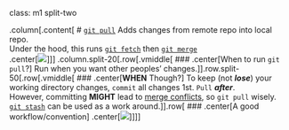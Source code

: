 class: m1 split-two

.column[.content[
# [`git pull`](https://git-scm.com/docs/git-pull)
Adds changes from remote repo into local repo.
<br>
Under the hood, this runs [`git fetch`](https://git-scm.com/docs/git-fetch) then [`git merge`](https://git-scm.com/docs/git-merge)
<br>
.center[<img src="assets/img/git-pull.png" style="max-width:77.5%">]
]]
.column.split-20[.row[.vmiddle[
### .center[When to run `git pull`?]
Run when you want other peoples' changes.
]].row.split-50[.row[.vmiddle[
### .center[**WHEN** Though?]
To keep (not ***lose***) your working directory changes, `commit` all changes 1st. `Pull` ***after***.
<br>
However, committing **MIGHT** lead to [merge conflicts](https://git-scm.com/book/en/v2/Git-Branching-Basic-Branching-and-Merging#_basic_merge_conflicts), so `git pull` wisely.
<br>
[`git stash`](https://git-scm.com/docs/git-stash) can be used as a work around.
]].row[
### .center[A good workflow/convention]
.center[![](assets/img/git-workflow-scaled.svg)]
]]]